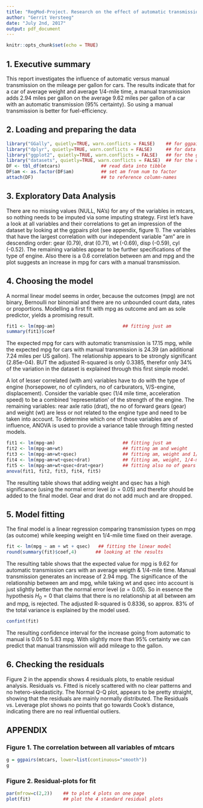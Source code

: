 ```yaml
---
title: "RegMod-Project. Research on the effect of automatic transmission on mileage per gallon (MPG)"
author: "Gerrit Versteeg"
date: "July 2nd, 2017"
output: pdf_document
---
```


```r
knitr::opts_chunk$set(echo = TRUE)
```

## 1. Executive summary
This report investigates the influence of automatic versus manual transmission on the mileage per gallon for cars. The results indicate that for a car of average weight and average 1/4-mile time, a manual transmission adds 2.94 miles per gallon on the average 9.62 miles per gallon of a car with an automatic transmission (95% certainty). So using a manual transmission is better for fuel-efficiency.

## 2. Loading and preparing the data
```r
library("GGally", quietly=TRUE, warn.conflicts = FALSE)    ## for ggpairs
library("dplyr", quietly=TRUE, warn.conflicts = FALSE)     ## for data prep
library("ggplot2", quietly=TRUE, warn.conflicts = FALSE)   ## for the graphs
library("datasets", quietly=TRUE, warn.conflicts = FALSE)  ## for the data iself
DF <- tbl_df(mtcars)               ## read data into tibble
DF$am <- as.factor(DF$am)          ## set am from num to factor
attach(DF)                         ## to reference column-names
```

## 3. Exploratory Data Analysis
There are no missing values (NULL, NA's) for any of the variables in mtcars, so nothing needs to be imputed via some imputing strategy. First let's have a look at all variables and their correlations to get an impression of the dataset by looking at the ggpairs plot (see appendix, figure 1). The variables that have the largest correlation with our independent variable "am" are in descending order: gear (0.79), drat (0.71), wt (-0.69), disp (-0.59), cyl (-0.52). The remaining variables appear to be further specifications of the type of engine. Also there is a 0.6 correlation between am and mpg and the plot suggests an increase in mpg for cars with a manual transmission.

## 4. Choosing the model
A normal linear model seems in order, because the outcomes (mpg) are not binary, Bernoulli nor binomial and there are no unbounded count data, rates or proportions. Modelling a first fit with mpg as outcome and am as sole predictor, yields a promising result.

```r
fit1 <- lm(mpg~am)                         ## fitting just am
summary(fit1)$coef
```
The expected mpg for cars with automatic transmission is 17.15 mpg, while the expected mpg for cars with manual transmission is 24.39 (an additional 7.24 miles per US gallon). The relationship appears to be strongly significant (2.85e-04). BUT the adjusted R-squared is only 0.3385, therefor only 34% of the variation in the dataset is explained through this first simple model.

A lot of lesser correlated (with am) variables have to do with the type of engine (horsepower, no of cylinders, no of carburators, V/S-engine, displacement). Consider the variable qsec (1/4 mile time, acceleration speed) to be a combined 'representation' of the strength of the engine. The remaining variables: rear axle ratio (drat), the no of forward gears (gear) and weight (wt) are less or not related to the engine type and need to be taken into account. To determine which one of those variables are of influence, ANOVA is used to provide a variance table through fitting nested models.

```r
fit1 <- lm(mpg~am)                         ## fitting just am
fit2 <- lm(mpg~am+wt)                      ## fitting am and weight
fit3 <- lm(mpg~am+wt+qsec)                 ## fitting am, weight and 1/4-mile time
fit4 <- lm(mpg~am+wt+qsec+drat)            ## fitting am, weight, 1/4-mile time and rear axle ratio
fit5 <- lm(mpg~am+wt+qsec+drat+gear)       ## fitting also no of gears
anova(fit1, fit2, fit3, fit4, fit5)
```
The resulting table shows that adding weight and qsec has a high significance (using the normal error level ($\alpha = 0.05$) and therefor should be added to the final model. Gear and drat do not add much and are dropped.

## 5. Model fitting
The final model is a linear regression comparing transmission types on mpg (as outcome) while keeping weight en 1/4-mile time fixed on their average.

```r
fit <- lm(mpg ~ am + wt + qsec)   ## fitting the linear model
round(summary(fit)$coef,4)       ## looking at the results
```
The resulting table shows that the expected value for mpg is 9.62 for automatic transmission cars
with an average weigth & 1/4-mile time. Manual transmission generates an increase of 2.94 mpg. The significance of the relationship between am and mpg, while taking wt and qsec into account is just slightly better than the normal error level ($\alpha = 0.05$). So in essence the hypothesis $H_0 = 0$ that claims that there is no relationship at all between am and mpg, is rejected. The adjusted R-squared is 0.8336, so approx. 83% of the total variance is explained by the model used.

```r
confint(fit)
```
The resulting confidence interval for the increase going from automatic to manual is 0.05 to 5.83 mpg. With slightly more than 95% certainty we can predict that manual transmission will add mileage to the gallon.

## 6. Checking the residuals
Figure 2 in the appendix shows 4 residuals plots, to enable residual analysis. Residuals vs. Fitted is nicely scattered with no clear patterns and no hetero-skedasticity. The Normal Q-Q plot, appears to be pretty straight, showing that the residuals are mainly normally distributed. The Residuals vs. Leverage plot shows no points that go towards Cook's distance, indicating there are no real influential outliers.

## APPENDIX
### Figure 1. The correlation between all variables of mtcars

```r
g = ggpairs(mtcars, lower=list(continuous="smooth"))
g
```


### Figure 2. Residual-plots for fit

```r
par(mfrow=c(2,2))    ## to plot 4 plots on one page
plot(fit)            ## plot the 4 standard residual plots
```

